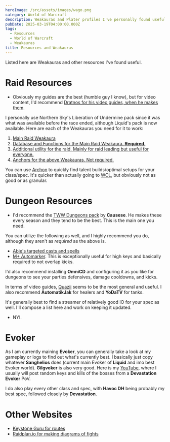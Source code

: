 ```yaml
---
heroImage: /src/assets/images/wago.png
category: World of Warcraft
description: Weakauras and Plater profiles I've personally found useful
pubDate: 2025-03-19T04:00:00.000Z
tags:
  - Resources
  - World of Warcraft
  - Weakauras
title: Resources and Weakauras
---
```


Listed here are Weakauras and other resources I've found useful.

# Raid Resources

* Obviously my guides are the best (humble guy I know), but for video content, I'd recommend <a href="https://www.youtube.com/@dratnos/videos">Dratnos for his video guides, when he makes them</a>.

I personally use Northern Sky's Liberation of Undermine pack since it was what was available before the race ended, although Liquid's pack is now available. Here are each of the Weakauras you need for it to work:

1. <a href="https://wago.io/Undermine"> Main Raid Weakaura</a> 
1. <a href="https://wago.io/NorthernSky">Database and Functions for the Main Raid Weakaura. **Required**.</a> 
1. <a href="https://wago.io/NSUndermine">Additional utility for the raid. Mainly for raid leading but useful for everyone.</a> 
1. <a href="https://wago.io/WeakAuraAnchors">Anchors for the above Weakauras. Not required.</a> 


You can use <a href="https://archon.gg">Archon</a> to quickly find talent builds/optimal setups for your class/spec. It's quicker than actually going to <a href="https://warcraftlogs.com">WCL</a>, but obviously not as good or as granular.

# Dungeon Resources

* I'd recommend the <a href="https://wago.io/twwdungeons">TWW Dungeons pack</a> by **Causese**. He makes these every season and they tend to be the best. This is the main one you need.

You can utilize the following as well, and I highly recommend you do, although they aren't as *required* as the above is.

* <a href="https://wago.io/dungeoncasts">Abie's targeted casts and spells</a>
* <a href="https://wago.io/3bViaBtT1">M+ Automarker</a>. This is exceptionally useful for high keys and basically required to not overlap kicks.

I'd also recommend installing **OmniCD** and configuring it as you like for dungeons to see your parties defensives, damage cooldowns, and kicks.

In terms of video guides, <a href="https://www.youtube.com/@quaziiwow">Quazii</a> seems to be the most general and useful. I also recommend **AutomatikJak** for healers and **YoDaTV** for tanks.

It's generally best to find a streamer of relatively good IO for your spec as well. I'll compose a list here and work on keeping it updated.

* NYI.

# Evoker

As I am currently maining **Evoker**, you can generally take a look at my gameplay or logs to find out what's currently best. I basically just copy whatever **Sanghelios** does (current main Evoker of **Liquid** and imo best Evoker world). **Gilgvoker** is also very good. Here is my <a href="https://www.youtube.com/@sean6793/videos">YouTube</a>, where I usually will post random keys and kills of the bosses from a **Devastation Evoker** PoV.

I do also play every other class and spec, with **Havoc DH** being probably my best spec, followed closely by **Devastation**.

# Other Websites

* <a href="https://keystone.guru/">Keystone Guru for routes</a>
* <a href="https://raidplan.io/">Raidplan.io for making diagrams of fights</a>


